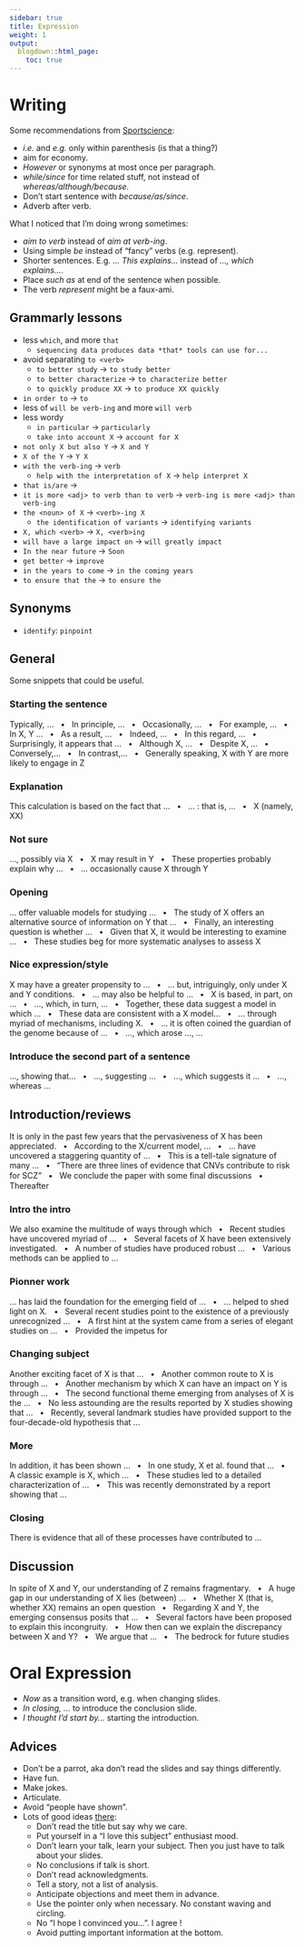 ```yaml
---
sidebar: true
title: Expression
weight: 1
output:
  blogdown::html_page:
    toc: true
---
```



# Writing

Some recommendations from [Sportscience](https://www.sportsci.org/jour/9901/wghstyle.html):

- *i.e.* and *e.g.* only within parenthesis (is that a thing?)
- aim for economy.
- *However* or synonyms at most once per paragraph.
- *while/since* for time related stuff, not instead of *whereas/although/because*.
- Don't start sentence with *because/as/since*.
- Adverb after verb.

What I noticed that I'm doing wrong sometimes:

- *aim to verb* instead of *aim at verb-ing*.
- Using simple *be* instead of "fancy" verbs (e.g. represent).
- Shorter sentences. E.g. *... This explains...* instead of *..., which explains...*.
- Place *such as* at end of the sentence when possible.
- The verb *represent* might be a faux-ami.

## Grammarly lessons

- less `which`, and more `that`
    - `sequencing data produces data *that* tools can use for...`
- avoid separating `to <verb>`
    - `to better study` -> `to study better`
    - `to better characterize` -> `to characterize better`
    - `to quickly produce XX` -> `to produce XX quickly`
- `in order to` -> `to`
- less of `will be verb-ing` and more `will verb`
- less wordy
    - `in particular` -> `particularly`
    - `take into account X` -> `account for X`
- `not only X but also Y` -> `X and Y`
- `X of the Y` -> `Y X`
- `with the verb-ing` -> `verb`
    - `help with the interpretation of X` -> `help interpret X`
- `that is/are` -> ` `
- `it is more <adj> to verb than to verb` -> `verb-ing is more <adj> than verb-ing`
- `the <noun> of X` -> `<verb>-ing X`
    - `the identification of variants` -> `identifying variants`
- `X, which <verb>` -> `X, <verb>ing`
- `will have a large impact on` -> `will greatly impact`
- `In the near future` -> `Soon`
- `get better` -> `improve`
- `in the years to come` -> `in the coming years`
- `to ensure that the` -> `to ensure the`

## Synonyms

- `identify`: `pinpoint`

## General

Some snippets that could be useful.

### Starting the sentence

Typically, ... 
$~~\bullet~~$
In principle, ...
$~~\bullet~~$ 
Occasionally, ...
$~~\bullet~~$ 
For example, ...
$~~\bullet~~$ 
In X, Y ...
$~~\bullet~~$ 
As a result, ...
$~~\bullet~~$ 
Indeed, ...
$~~\bullet~~$ 
In this regard, ...
$~~\bullet~~$ 
Surprisingly, it appears that ...
$~~\bullet~~$ 
Although X, ...
$~~\bullet~~$ 
Despite X, ...
$~~\bullet~~$ 
Conversely,... 
$~~\bullet~~$ 
In contrast,...
$~~\bullet~~$ 
Generally speaking, X with Y are more likely to engage in Z

### Explanation

This calculation is based on the fact that ...
$~~\bullet~~$ 
... : that is, ...
$~~\bullet~~$ 
X (namely, XX)

### Not sure

..., possibly via X
$~~\bullet~~$ 
X may result in Y
$~~\bullet~~$ 
These properties probably explain why ...
$~~\bullet~~$ 
... occasionally cause X through Y

### Opening

... offer valuable models for studying ...
$~~\bullet~~$ 
The study of X offers an alternative source of information on Y that ...
$~~\bullet~~$ 
Finally, an interesting question is whether ...
$~~\bullet~~$ 
Given that X, it would be interesting to examine ...
$~~\bullet~~$ 
These studies beg for more systematic analyses to assess X

### Nice expression/style

X may have a greater propensity to ...
$~~\bullet~~$ 
... but, intriguingly, only under X and Y conditions.
$~~\bullet~~$ 
... may also be helpful to ...
$~~\bullet~~$ 
X is based, in part, on ...
$~~\bullet~~$ 
..., which, in turn, ...
$~~\bullet~~$ 
Together, these data suggest a model in which ...
$~~\bullet~~$ 
These data are consistent with a X model...
$~~\bullet~~$ 
... through myriad of mechanisms, including X.
$~~\bullet~~$ 
... it is often coined the guardian of the genome because of ...
$~~\bullet~~$ 
..., which arose ..., ...

### Introduce the second part of a sentence

..., showing that...
$~~\bullet~~$ 
..., suggesting ...
$~~\bullet~~$ 
..., which suggests it ...
$~~\bullet~~$ 
..., whereas ...

## Introduction/reviews

It is only in the past few years that the pervasiveness of X has been appreciated.
$~~\bullet~~$ 
According to the X/current model, ...
$~~\bullet~~$ 
... have uncovered a staggering quantity of ...
$~~\bullet~~$ 
This is a tell-tale signature of many ...
$~~\bullet~~$ 
"There are three lines of evidence that CNVs contribute to risk for SCZ"
$~~\bullet~~$ 
We conclude the paper with some ﬁnal discussions
$~~\bullet~~$ 
Thereafter

### Intro the intro

We also examine the multitude of ways through which
$~~\bullet~~$ 
Recent studies have uncovered myriad of ...
$~~\bullet~~$ 
Several facets of X have been extensively investigated. 
$~~\bullet~~$ 
A number of studies have produced robust ...
$~~\bullet~~$ 
Various methods can be applied to ...

### Pionner work

... has laid the foundation for the emerging field of ...
$~~\bullet~~$ 
... helped to shed light on X.
$~~\bullet~~$ 
Several recent studies point to the existence of a previously unrecognized ...
$~~\bullet~~$ 
A first hint at the system came from a series of elegant studies on ...
$~~\bullet~~$ 
Provided the impetus for

### Changing subject

Another exciting facet of X is that ...
$~~\bullet~~$ 
Another common route to X is through ...
$~~\bullet~~$ 
Another mechanism by which X can have an impact on Y is through ...
$~~\bullet~~$ 
The second functional theme emerging from analyses of X is the ...
$~~\bullet~~$ 
No less astounding are the results reported by X studies showing that ...
$~~\bullet~~$ 
Recently, several landmark studies have provided support to the four-decade-old hypothesis that ...

### More

In addition, it has been shown ...
$~~\bullet~~$ 
In one study, X et al. found that ...
$~~\bullet~~$ 
A classic example is X, which ...
$~~\bullet~~$ 
These studies led to a detailed characterization of ...
$~~\bullet~~$ 
This was recently demonstrated by a report showing that ...

### Closing

There is evidence that all of these processes have contributed to ...

## Discussion

In spite of X and Y, our understanding of Z remains fragmentary.
$~~\bullet~~$ 
A huge gap in our understanding of X lies (between) ...
$~~\bullet~~$ 
Whether X (that is, whether XX) remains an open question
$~~\bullet~~$ 
Regarding X and Y, the emerging consensus posits that ...
$~~\bullet~~$ 
Several factors have been proposed to explain this incongruity.
$~~\bullet~~$ 
How then can we explain the discrepancy between X and Y?
$~~\bullet~~$ 
We argue that ...
$~~\bullet~~$ 
The bedrock for future studies


# Oral Expression

- *Now* as a transition word, e.g. when changing slides.
- *In closing, ...* to introduce the conclusion slide. 
- *I thought I'd start by...* starting the introduction.

## Advices

- Don't be a parrot, aka don't read the slides and say things differently.
- Have fun.
- Make jokes.
- Articulate.
- Avoid "people have shown".
- Lots of good ideas [there](https://svpow.com/2013/07/12/tutorial-16-giving-good-talks-in-four-parts/):
	- Don't read the title but say why we care.
	- Put yourself in a "I love this subject" enthusiast mood.
	- Don't learn your talk, learn your subject. Then you just have to talk about your slides.
	- No conclusions if talk is short.
	- Don't read acknowledgments.
	- Tell a story, not a list of analysis.
	- Anticipate objections and meet them in advance.
	- Use the pointer only when necessary. No constant waving and circling.
	- No "I hope I convinced you...". I agree !
	- Avoid putting important information at the bottom.

